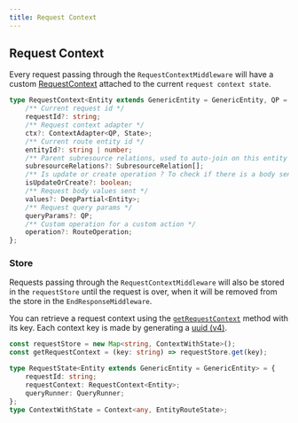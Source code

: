 ```yaml
---
title: Request Context
---
```


## Request Context

Every request passing through the `RequestContextMiddleware` will have a custom
[RequestContext](/api-reference/globals#requestcontext) attached to the current `request context state`.

```typescript
type RequestContext<Entity extends GenericEntity = GenericEntity, QP = QueryParams, State = Record<string, any>> = {
    /** Current request id */
    requestId?: string;
    /** Request context adapter */
    ctx?: ContextAdapter<QP, State>;
    /** Current route entity id */
    entityId?: string | number;
    /** Parent subresource relations, used to auto-join on this entity's relation inverse side */
    subresourceRelations?: SubresourceRelation[];
    /** Is update or create operation ? To check if there is a body sent */
    isUpdateOrCreate?: boolean;
    /** Request body values sent */
    values?: DeepPartial<Entity>;
    /** Request query params */
    queryParams?: QP;
    /** Custom operation for a custom action */
    operation?: RouteOperation;
};
```

### Store

Requests passing through the `RequestContextMiddleware` will also be stored in the `requestStore`
until the request is over, when it will be removed from the store in the `EndResponseMiddleware`.

You can retrieve a request context using the [`getRequestContext`](/api-reference/globals#getrequestcontext) method with its key.
Each context key is made by generating a [uuid (v4)](https://github.com/uuidjs/uuid).

```typescript
const requestStore = new Map<string, ContextWithState>();
const getRequestContext = (key: string) => requestStore.get(key);

type RequestState<Entity extends GenericEntity = GenericEntity> = {
    requestId: string;
    requestContext: RequestContext<Entity>;
    queryRunner: QueryRunner;
};
type ContextWithState = Context<any, EntityRouteState>;
```
